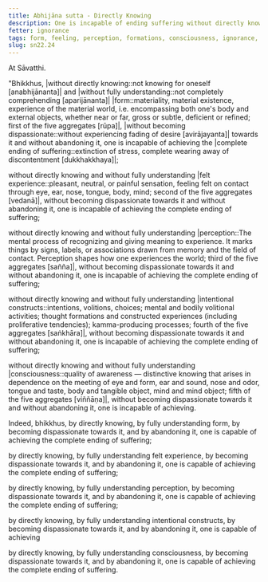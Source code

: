 ```yaml
---
title: Abhijāna sutta - Directly Knowing
description: One is incapable of ending suffering without directly knowing and fully understanding the five aggregates, without becoming dispassionate towards them and without abandoning them.
fetter: ignorance
tags: form, feeling, perception, formations, consciousness, ignorance, directly knowing, full understanding, dispassion, abandoning, letting go, sn, sn22-34, sn22
slug: sn22.24
---
```


At Sāvatthi.

"Bhikkhus, |without directly knowing::not knowing for oneself [anabhijānanta]| and |without fully understanding::not completely comprehending [aparijānanta]| |form::materiality, material existence, experience of the material world, i.e. encompassing both one's body and external objects, whether near or far, gross or subtle, deficient or refined; first of the five aggregates [rūpa]|, |without becoming dispassionate::without experiencing fading of desire [avirājayanta]| towards it and without abandoning it, one is incapable of achieving the |complete ending of suffering::extinction of stress, complete wearing away of discontentment [dukkhakkhaya]|;

without directly knowing and without fully understanding |felt experience::pleasant, neutral, or painful sensation, feeling felt on contact through eye, ear, nose, tongue, body, mind; second of the five aggregates [vedanā]|, without becoming dispassionate towards it and without abandoning it, one is incapable of achieving the complete ending of suffering;

without directly knowing and without fully understanding |perception::The mental process of recognizing and giving meaning to experience. It marks things by signs, labels, or associations drawn from memory and the field of contact. Perception shapes how one experiences the world; third of the five aggregates [sañña]|, without becoming dispassionate towards it and without abandoning it, one is incapable of achieving the complete ending of suffering;

without directly knowing and without fully understanding |intentional constructs::intentions, volitions, choices; mental and bodily volitional activities; thought formations and constructed experiences (including proliferative tendencies); kamma-producing processes; fourth of the five aggregates [saṅkhāra]|, without becoming dispassionate towards it and without abandoning it, one is incapable of achieving the complete ending of suffering;

without directly knowing and without fully understanding |consciousness::quality of awareness — distinctive knowing that arises in dependence on the meeting of eye and form, ear and sound, nose and odor, tongue and taste, body and tangible object, mind and mind object; fifth of the five aggregates [viññāṇa]|, without becoming dispassionate towards it and without abandoning it, one is incapable of achieving.

Indeed, bhikkhus, by directly knowing, by fully understanding form, by becoming dispassionate towards it, and by abandoning it, one is capable of achieving the complete ending of suffering;

by directly knowing, by fully understanding felt experience, by becoming dispassionate towards it, and by abandoning it, one is capable of achieving the complete ending of suffering;

by directly knowing, by fully understanding perception, by becoming dispassionate towards it, and by abandoning it, one is capable of achieving the complete ending of suffering;

by directly knowing, by fully understanding intentional constructs, by becoming dispassionate towards it, and by abandoning it, one is capable of achieving

by directly knowing, by fully understanding consciousness, by becoming dispassionate towards it, and by abandoning it, one is capable of achieving the complete ending of suffering.